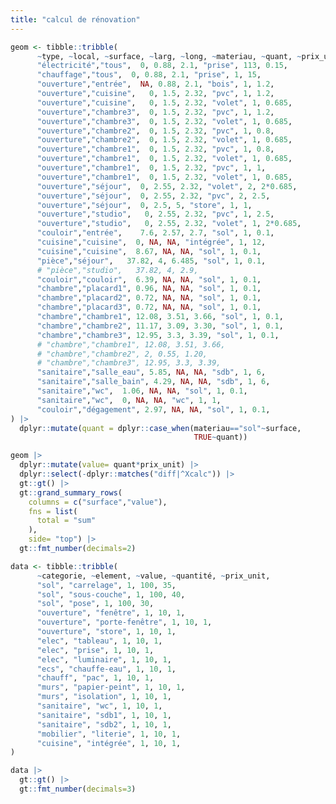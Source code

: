 ```yaml
---
title: "calcul de rénovation"
---
```


```r
geom <- tibble::tribble(
      ~type, ~local, ~surface, ~larg, ~long, ~materiau, ~quant, ~prix_unit,
      "électricité","tous",  0, 0.88, 2.1, "prise", 113, 0.15,
      "chauffage","tous",  0, 0.88, 2.1, "prise", 1, 15,
      "ouverture","entrée",  NA, 0.88, 2.1, "bois", 1, 1.2,
      "ouverture","cuisine",   0, 1.5, 2.32, "pvc", 1, 1.2,
      "ouverture","cuisine",   0, 1.5, 2.32, "volet", 1, 0.685,
      "ouverture","chambre3",  0, 1.5, 2.32, "pvc", 1, 1.2,
      "ouverture","chambre3",  0, 1.5, 2.32, "volet", 1, 0.685,
      "ouverture","chambre2",  0, 1.5, 2.32, "pvc", 1, 0.8,
      "ouverture","chambre2",  0, 1.5, 2.32, "volet", 1, 0.685,
      "ouverture","chambre1",  0, 1.5, 2.32, "pvc", 1, 0.8,
      "ouverture","chambre1",  0, 1.5, 2.32, "volet", 1, 0.685,
      "ouverture","chambre1",  0, 1.5, 2.32, "pvc", 1, 1,
      "ouverture","chambre1",  0, 1.5, 2.32, "volet", 1, 0.685,
      "ouverture","séjour",  0, 2.55, 2.32, "volet", 2, 2*0.685,
      "ouverture","séjour",  0, 2.55, 2.32, "pvc", 2, 2.5,
      "ouverture","séjour",  0, 2.5, 5, "store", 1, 1,
      "ouverture","studio",   0, 2.55, 2.32, "pvc", 1, 2.5,
      "ouverture","studio",   0, 2.55, 2.32, "volet", 1, 2*0.685,
      "couloir","entrée",    7.6, 2.57, 2.7, "sol", 1, 0.1,
      "cuisine","cuisine",  0, NA, NA, "intégrée", 1, 12,
      "cuisine","cuisine",  8.67, NA, NA, "sol", 1, 0.1,
      "pièce","séjour",   37.82, 4, 6.485, "sol", 1, 0.1,
      # "pièce","studio",   37.82, 4, 2.9,
      "couloir","couloir",  6.39, NA, NA, "sol", 1, 0.1,
      "chambre","placard1", 0.96, NA, NA, "sol", 1, 0.1,
      "chambre","placard2", 0.72, NA, NA, "sol", 1, 0.1,
      "chambre","placard3", 0.72, NA, NA, "sol", 1, 0.1,
      "chambre","chambre1", 12.08, 3.51, 3.66, "sol", 1, 0.1,
      "chambre","chambre2", 11.17, 3.09, 3.30, "sol", 1, 0.1,
      "chambre","chambre3", 12.95, 3.3, 3.39, "sol", 1, 0.1,
      # "chambre","chambre1", 12.08, 3.51, 3.66,
      # "chambre","chambre2", 2, 0.55, 1.20,
      # "chambre","chambre3", 12.95, 3.3, 3.39,
      "sanitaire","salle_eau", 5.85, NA, NA, "sdb", 1, 6,
      "sanitaire","salle_bain", 4.29, NA, NA, "sdb", 1, 6,
      "sanitaire","wc",  1.06, NA, NA, "sol", 1, 0.1,
      "sanitaire","wc",  0, NA, NA, "wc", 1, 1,
      "couloir","dégagement", 2.97, NA, NA, "sol", 1, 0.1,
) |>
  dplyr::mutate(quant = dplyr::case_when(materiau=="sol"~surface,
                                         TRUE~quant))

geom |>
  dplyr::mutate(value= quant*prix_unit) |>
  dplyr::select(-dplyr::matches("diff|^Xcalc")) |>
  gt::gt() |>
  gt::grand_summary_rows(
    columns = c("surface","value"),
    fns = list(
      total = "sum"
    ),
    side= "top") |>
  gt::fmt_number(decimals=2)
```

```r
data <- tibble::tribble(
      ~categorie, ~element, ~value, ~quantité, ~prix_unit,
      "sol", "carrelage", 1, 100, 35,
      "sol", "sous-couche", 1, 100, 40,
      "sol", "pose", 1, 100, 30,
      "ouverture", "fenêtre", 1, 10, 1,
      "ouverture", "porte-fenêtre", 1, 10, 1,
      "ouverture", "store", 1, 10, 1,
      "elec", "tableau", 1, 10, 1,
      "elec", "prise", 1, 10, 1,
      "elec", "luminaire", 1, 10, 1,
      "ecs", "chauffe-eau", 1, 10, 1,
      "chauff", "pac", 1, 10, 1,
      "murs", "papier-peint", 1, 10, 1,
      "murs", "isolation", 1, 10, 1,
      "sanitaire", "wc", 1, 10, 1,
      "sanitaire", "sdb1", 1, 10, 1,
      "sanitaire", "sdb2", 1, 10, 1,
      "mobilier", "literie", 1, 10, 1,
      "cuisine", "intégrée", 1, 10, 1,
) 

data |>
  gt::gt() |>
  gt::fmt_number(decimals=3)

```
